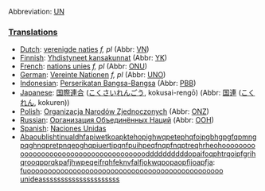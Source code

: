 Abbreviation: [[UN]]

===[[Translation]]s===
*[[Dutch]]: [[verenigde naties]] ''f, pl'' (Abbr: [[VN]])
*[[Finnish]]: [[Yhdistyneet kansakunnat]] (Abbr: [[YK]])
*[[French]]: [[nations unies]] ''f, pl'' (Abbr: [[ONU]])
*[[German]]: [[Vereinte Nationen]] ''f, pl'' (Abbr: [[UNO]])
*[[Indonesian]]: [[Perserikatan Bangsa-Bangsa]] (Abbr: [[PBB]])
*[[Japanese]]: [[国際連合]] ([[こくさいれんごう]], kokusai-rengō) (Abbr: [[国連]] ([[こくれん]], kokuren))
*[[Polish]]: [[Organizacja Narodów Zjednoczonych]] (Abbr: [[ONZ]])
*[[Russian]]: [[Организация Объединённых Наций]] (Abbr: [[ООН]])
*[[Spanish]]: [[Naciones Unidas]]
*[[Abaoublishtinualdhfapiwetkoapktehopighwqpetephqfoipgbhgpgfqpmngpqghnqpretpnqepghqpiuertipqnfpuihpeqfnqpfnqptreqhrheohooooooooooooooooooooooooooooooooooooooddddddddddopaifoqphtrqoipfgrihqrooqpprqkpafjhwpeqeifrqhfeknvfalfjokwqpopaopfijoapfja]]: [[fuooooooooooooooooooooooooooooooooooooooooooooooo unideasssssssssssssssssssss]]